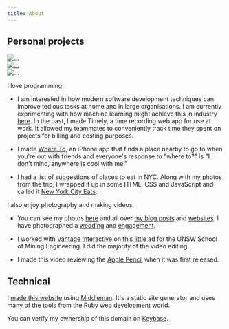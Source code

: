 ```yaml
---
title: About
---
```



<Bio />

## Personal projects

<Row class="row" style="padding-top: 20px; padding-bottom: 20px;">
    <div class="col-xs-4"> 
        <a href="http://robli.org/where-to/">
            <img src="/images/about-proj-where-to.png" alt="..." class="img-responsive" />
        </a>
    </div>
    <div class="col-xs-4">
        <a href="http://robli.org/nyc-eats/">
            <img src="/images/about-proj-nyc-eats.png" alt="..." class="img-responsive" />
        </a>
    </div>
    <div class="col-xs-4">
        <img src="/images/about-proj-timely.png" alt="..." class="img-responsive" />
    </div>
</Row>

I love programming.

- I am interested in how modern software development techniques can improve tedious tasks at home and in large organisations. I am currently exprimenting with how machine learning might achieve this in industry [here][16]. In the past, I made Timely, a time recording web app for use at work. It allowed my teammates to conveniently track time they spent on projects for billing and costing purposes.

- I made [Where To][1], an iPhone app that finds a place nearby to go to when you're out with friends and everyone's response to "where to?" is "I don't mind, anywhere is cool with me."

- I had a list of suggestions of places to eat in NYC. Along with my photos from the trip, I wrapped it up in some HTML, CSS and JavaScript and called it [New York City Eats][2].

I also enjoy photography and making videos. 

- You can see my photos [here][5] and all over [my blog posts][6] and [websites][7]. I have photographed a [wedding][8] and [engagement][9].

- I worked with [Vantage Interactive][3] on [this little ad][4] for the UNSW School of Mining Engineering. I did the majority of the video editing.

- I made this video reviewing the [Apple Pencil][17] when it was first released.

## Technical

I [made this website][10] using [Middleman][11]. It's a static site generator and uses many of the tools from the [Ruby][12] web development world. 

You can verify my ownership of this domain on [Keybase][19].



[1]:	https://robli.org/where-to/
[2]:	https://robli.org/nyc-eats/
[3]:	http://vantageinteractive.com.au
[4]:	https://youtu.be/tD-A73i4UM4
[5]:	/photos.html
[6]:	/tags/images.html
[7]:	https://robli.org/nyc-eats/
[8]:	/2011/12/01/Wedding-Sandy-Raph/
[9]:	/2011/12/22/Engaged-Wendy-Nicol/
[10]:	/2015/08/23/a-new-website-and-10-years-on-the-mac/
[11]:	https://middlemanapp.com
[12]:	https://www.ruby-lang.org/en/
[13]:	https://twitter.com/itsrobli
[14]:	https://www.instagram.com/itsrobli/
[15]:   https://github.com/itsrobli
[16]:   https://github.com/itsrobli/depreciation-rate-classifier
[17]:   https://youtu.be/RP-18X8IR5s
[18]:   https://www.linkedin.com/in/itsrobli/
[19]:   https://keybase.io/robli